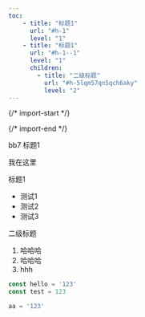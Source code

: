 ```yaml
---
toc: 
    - title: "标题1"
      url: "#h-1"
      level: "1"
    - title: "标题1"
      url: "#h-1--1"
      level: "1"
      children:
        - title: "二级标题"
          url: "#h-5lqm57qn5qch6aky"
          level: "2"
---
```


{/* import-start */}
  
{/* import-end */}
   
<STitle>
bb7
</STitle>

<SH level="1" id="h-1">
标题1
</SH>


我在这里

<SH level="1" id="h-1--1">
标题1
</SH>


* 测试1
* 测试2
* 测试3

<SH level="2" id="h-5lqm57qn5qch6aky">
二级标题
</SH>


1. 哈哈哈
2. 哈哈哈
3. hhh

<SCodeBlockTab>

<SCodeBlock language="js" focus="2" filename="index.js" tabid="0">

```js
const hello = '123'
const test = 123
```
</SCodeBlock>

<SCodeBlock language="py" focus="" filename="index.py" tabid="1">

```py
aa = '123'
```
</SCodeBlock>


</SCodeBlockTab>
